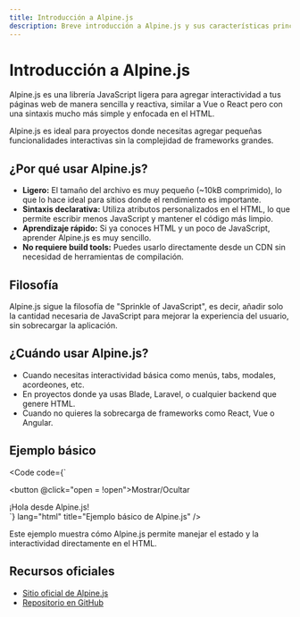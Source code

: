 ```yaml
---
title: Introducción a Alpine.js
description: Breve introducción a Alpine.js y sus características principales.
---
```



# Introducción a Alpine.js

Alpine.js es una librería JavaScript ligera para agregar interactividad a tus páginas web de manera sencilla y reactiva, similar a Vue o React pero con una sintaxis mucho más simple y enfocada en el HTML.

<Aside type="note">
Alpine.js es ideal para proyectos donde necesitas agregar pequeñas funcionalidades interactivas sin la complejidad de frameworks grandes.
</Aside>

## ¿Por qué usar Alpine.js?

- **Ligero:** El tamaño del archivo es muy pequeño (~10kB comprimido), lo que lo hace ideal para sitios donde el rendimiento es importante.
- **Sintaxis declarativa:** Utiliza atributos personalizados en el HTML, lo que permite escribir menos JavaScript y mantener el código más limpio.
- **Aprendizaje rápido:** Si ya conoces HTML y un poco de JavaScript, aprender Alpine.js es muy sencillo.
- **No requiere build tools:** Puedes usarlo directamente desde un CDN sin necesidad de herramientas de compilación.

## Filosofía

Alpine.js sigue la filosofía de "Sprinkle of JavaScript", es decir, añadir solo la cantidad necesaria de JavaScript para mejorar la experiencia del usuario, sin sobrecargar la aplicación.

## ¿Cuándo usar Alpine.js?

- Cuando necesitas interactividad básica como menús, tabs, modales, acordeones, etc.
- En proyectos donde ya usas Blade, Laravel, o cualquier backend que genere HTML.
- Cuando no quieres la sobrecarga de frameworks como React, Vue o Angular.

## Ejemplo básico

<Code code={`<div x-data="{ open: false }">
  <button @click="open = !open">Mostrar/Ocultar</button>
  <div x-show="open">
    ¡Hola desde Alpine.js!
  </div>
</div>`} lang="html" title="Ejemplo básico de Alpine.js" />

Este ejemplo muestra cómo Alpine.js permite manejar el estado y la interactividad directamente en el HTML.

## Recursos oficiales

- [Sitio oficial de Alpine.js](https://alpinejs.dev/)
- [Repositorio en GitHub](https://github.com/alpinejs/alpine)

